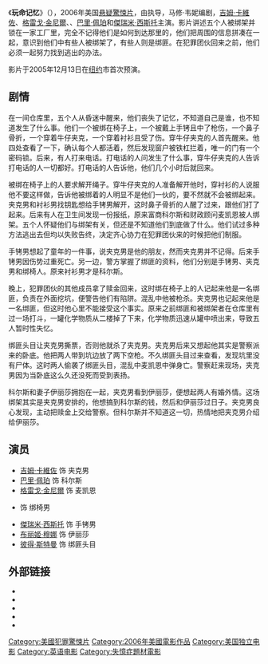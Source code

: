 {{Unreferenced|time=2020-07-19T14:10:10+00:00}}
{{NoteTA
|G1=Show
|G2=Movie
}}
{{Infobox film
| name           = 玩命记忆
| director       = {{tsl|en|Simon Brand|西蒙·布兰德}}
| producer       = 里克·拉什布鲁克<br />达秘·帕克<br />约翰·S·施瓦茨
| writer         = 马修·韦妮
| starring       = [[吉姆·卡維佐|吉姆·卡維佐]] <br />[[格雷戈·金尼爾|格雷戈·金尼爾]]<br />[[布丽姬·穆娜|布丽姬·穆娜]]<br />{{tsl|en|Joe Pantoliano|乔·潘托里亚诺}}<br />[[巴里·佩珀|巴里·佩珀]]<br />[[傑瑞米·西斯托|傑瑞米·西斯托]]<br />[[彼得·斯特曼|彼得·斯特曼]]
| music          = 安吉罗·米利
| cinematography = {{tsl|en|Steve Yedlin|史蒂夫·葉德利}}
| editing        = Luis Carballar<br />Paul Trejo
| studio         =
| distributor    = {{tsl|en|IFC First Take}}
| released       = {{Film date|2006|11|3}}
| runtime        = 85分钟
| country        = 美国
| language       = 英语
| budget         = 370万美元<ref name="numbers">{{cite web|url=https://www.the-numbers.com/movie/Unknown|title=Unknown (2006) - Financial Information|work=[[The_Numbers|The Numbers]]|accessdate=18 March 2018|archive-date=2020-08-20|archive-url=https://web.archive.org/web/20200820134535/https://www.the-numbers.com/movie/Unknown|dead-url=no}}</ref>
| gross          = 336万美元<ref name="numbers"></ref>
}}

《'''玩命记忆'''》（{{lang|en|''Unknown''}}），2006年美国[[悬疑片|悬疑]][[驚悚|驚悚片]]，由{{tsl|en|Simon Brand|西蒙·布兰德}}执导，马修·韦妮编剧，[[吉姆·卡維佐|吉姆·卡維佐]]、[[格雷戈·金尼爾|格雷戈·金尼爾]]、{{tsl|en|Joe Pantoliano|乔·潘托里亚诺}}、[[巴里·佩珀|巴里·佩珀]]和[[傑瑞米·西斯托|傑瑞米·西斯托]]主演。影片讲述五个人被绑架并锁在一家工厂里，完全不记得他们是如何到达那里的，他们把周围的信息拼凑在一起，意识到他们中有些人被绑架了，有些人则是绑匪。在犯罪团伙回来之前，他们必须一起努力找到逃出的办法。

影片于2005年12月13日在[[纽约|纽约]]市首次预演。

==剧情==
在一间仓库里，五个人从昏迷中醒来，他们丧失了记忆，不知道自己是谁，也不知道发生了什么事。他们一个被绑在椅子上，一个被戴上手铐且中了枪伤，一个鼻子骨折，一个穿着牛仔夹克，一个穿着衬衫且受了伤。穿牛仔夹克的人首先醒来。他四处查看了一下，确认每个人都活着，然后发现窗户被铁杠拦着，唯一的门有一个密码锁。后来，有人打来电话。打电话的人问发生了什么事，穿牛仔夹克的人告诉打电话的人一切都好。打电话的人告诉他，他们几个小时后就回来。

被绑在椅子上的人要求解开绳子。穿牛仔夹克的人准备解开他时，穿衬衫的人说服他不要这样做，告诉他被绑着的人明显不是他们一伙的，要不然就不会被绑起来。夹克男和衬衫男找钥匙想给手铐男解开，这时鼻子骨折的人醒了过来，跟他们打了起来。后来有人在卫生间发现一份报纸，原来富商科尔斯和财政顾问麦凯恩被人绑架。五个人怀疑他们与绑架有关，但还是不知道他们到底做了什么。他们试过多种方法逃出去但均以失败告终，决定齐心协力在犯罪团伙来的时候把他们制服。

手铐男想起了童年的一件事，说夹克男是他的朋友，然而夹克男并不记得。后来手铐男因伤势过重死亡。另一边，警方掌握了绑匪的资料，他们分别是手铐男、夹克男和绑椅人。原来衬衫男才是科尔斯。

晚上，犯罪团伙的其他成员拿了赎金回来，这时绑在椅子上的人记起来他是一名绑匪，负责在外面挖坑，便警告他们有陷阱。混乱中他被枪杀。夹克男也记起来他是一名绑匪，但这时他心里不能接受这个事实。原来之前绑匪和被绑架者在仓库里有过一场打斗，一罐化学物质从二楼掉了下来，化学物质迅速从罐中喷出来，导致五人暂时性失忆。

绑匪头目让夹克男撕票，否则他就杀了夹克男。夹克男后来又想起他其实是警察派来的卧底。他把两人带到坑边放了两下空枪。不久绑匪头目过来查看，发现坑里没有尸体。这时两人偷袭了绑匪头目，混乱中麦凯恩中弹身亡。警察赶来现场，夹克男因为当卧底这么久还没死而受到表扬。

科尔斯和妻子伊丽莎拥抱在一起，夹克男看到伊丽莎，便想起两人有婚外情。这场绑架其实是夹克男安排的，他想搞到科尔斯的钱，然后和伊丽莎过日子。夹克男良心发现，主动把赎金上交给警察。但科尔斯并不知道这一切，热情地把夹克男介绍给伊丽莎。

==演员==
* [[吉姆·卡維佐|吉姆·卡維佐]] 饰 夹克男
* [[巴里·佩珀|巴里·佩珀]] 饰 科尔斯
* [[格雷戈·金尼爾|格雷戈·金尼爾]] 饰 麦凯恩
* {{tsl|en|Joe Pantoliano|乔·潘托里亚诺}} 饰 绑椅男
* [[傑瑞米·西斯托|傑瑞米·西斯托]] 饰 手铐男
* [[布丽姬·穆娜|布丽姬·穆娜]] 饰 伊丽莎
* [[彼得·斯特曼|彼得·斯特曼]] 饰 绑匪头目

==外部链接==
* {{IMDb title|0450340}}
* {{Amg title|322986}}
* {{rotten-tomatoes|unknown}}
* {{metacritic film|unknown}}
* {{mojo title|unknown}}

[[Category:美國犯罪驚悚片|Category:美國犯罪驚悚片]]
[[Category:2006年美國電影作品|Category:2006年美國電影作品]]
[[Category:美国独立电影|Category:美国独立电影]]
[[Category:英语电影|Category:英语电影]]
[[Category:失憶症題材電影|Category:失憶症題材電影]]